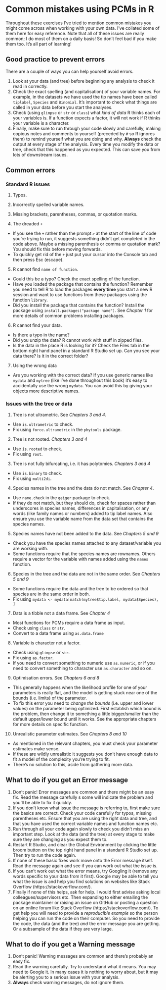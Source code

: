 # Common mistakes using PCMs in R

Throughout these exercises I've tried to mention common mistakes you might come across when working with your own data. I've collated some of them here for easy reference. Note that all of these issues are really common; I do most of them on a daily basis! So don't feel bad if you make them too. It's all part of learning!

## Good practice to prevent errors

There are a couple of ways you can help yourself avoid errors.

1. Look at your data (and tree) before beginning any analysis to check it read in correctly.
2. Check the exact spelling (and capitalisation) of your variable names. For example, in the datasets we have used the tip names have been called `tiplabel`, `Species` and `Binomial`. It's important to check what things are called in your data before you start the analyses. 
3. Check (using `glimpse` or `str` or `class`) what *kind of data* R thinks each of your variables is. If a function expects a factor, it will not work if R thinks your variable is a character.
4. Finally, make sure to run through your code slowly and carefully, making copious notes and comments to yourself (preceded by `#` so R ignores them) to remind yourself what you are doing and why. __Always__ check the output at every stage of the analysis. Every time you modify the data or tree, check that this happened as you expected. This can save you from lots of downstream issues.

## Common errors

### Standard R issues

1. Typos.

2. Incorrectly spelled variable names.

3. Missing brackets, parentheses, commas, or quotation marks.

4. The dreaded `+`
- If you see the `+` rather than the prompt `>` at the start of the line of code you're trying to run, it suggests something didn't get completed in the code above. Maybe a missing parenthesis or comma or quotation mark? You should fix this before moving forwards. 
- To quickly get rid of the `+` just put your cursor into the Console tab and then press Esc (escape).

5. R cannot find `name of function`. 
- Could this be a typo? Check the exact spelling of the function. 
- Have you loaded the package that contains the function? Remember you need to tell R to load the packages **every time** you start a new R session and want to use functions from these packages using the function `library`.
- Did you install the package that contains the function? Install the package using `install.packages("package name")`. See *Chapter 1* for more details of common problems installing packages.

6. R cannot find your data.
- Is there a typo in the name?
- Did you unzip the data? R cannot work with stuff in zipped files.
- Is the data in the place R is looking for it? Check the Files tab in the bottom right hand panel in a standard R Studio set up. Can you see your data there? Is it in the correct folder? 
  
7. Using the wrong data
- Are you working with the correct data? If you use generic names like `mydata` and `mytree` (like I've done throughout this book) it's easy to accidentally use the wrong `mydata`. You can avoid this by giving your objects more descriptive names. 
  
### Issues with the tree or data

1. Tree is not ultrametric.  See *Chapters 3 and 4*.
- Use `is.ultrametric` to check.
- Fix using `force.ultrametric` in the `phytools` package.

2. Tree is not rooted. *Chapters 3 and 4*
- Use `is.rooted` to check. 
- Fix using `root`.

3. Tree is not fully bifurcating, i.e. it has polytomies. *Chapters 3 and 4*
- Use `is.binary` to check. 
- Fix using `multi2di`.

4. Species names in the tree and the data do not match.  See *Chapter 4*.
- Use `name.check` in the `geiger` package to check.
- If they do not match, but they should do, check for spaces rather than underscores in species names, differences in capitalisation, or any words (like family names or numbers) added to tip label names. Also ensure you use the variable name from the data set that contains the species names.

5. Species names have not been added to the data. See *Chapters 5 and 9*
- Check you have the species names attached to any dataset/variable you are working with.
- Some functions require that the species names are rownames. Others require a vector for the variable with names added using the `names` function. 

6. Species in the tree and the data are not in the same order. See *Chapters 5 and 9*
- Some functions require the data and the tree to be ordered so that species are in the same order in both.
- Fix using `mydata <- mydata[match(mytree$tip.label, mydata$Species), ]`

7. Data is a tibble not a data frame. See *Chapter 4*
- Most functions for PCMs require a data frame as input.
- Check using `class` or `str`.
- Convert to a data frame using `as.data.frame`

8. Variable is character not a factor.
- Check using `glimpse` or `str`.
- Fix using `as.factor`.
- If you need to convert something to numeric use `as.numeric`, or if you need to convert something to character use `as.character` and so on. 

9. Optimisation errors. See *Chapters 6 and 8*
- This generally happens when the likelihood profile for one of your parameters is really flat, and the model is getting stuck near one of the bounds (i.e. limits) of the parameter.
- To fix this error you need to _change the bounds_ (i.e. upper and lower values) on the parameter being optimized. First establish which bound is the problem, then change it to something a little bigger/smaller than the default upper/lower bound until it works. See the appropriate chapters for more details on specific function.

10. Unrealistic parameter estimates. See *Chapters 8 and 10*
- As mentioned in the relevant chapters, you must check your parameter estimates make sense.
- If these are wildly unrealistic it suggests you don't have enough data to fit a model of the complexity you're trying to fit.
- There's no solution to this, aside from gathering more data.

## What to do if you get an Error message

1. Don't panic! Error messages are common and there might be an easy fix. Read the message carefully s some will indicate the problem and you'll be able to fix it quickly.
2. If you don't know what issue the message is referring to, first make sure the basics are correct. Check your code carefully for typos, missing parentheses etc. Ensure that you are using the right data and tree, and that you have used the correct variable names and function names etc. 
3. Run through all your code again slowly to check you didn't miss an important step. Look at the data (and the tree) at every stage to make sure they are changing as you expect them to.
4. Restart R Studio, and clear the Global Environment by clicking the little broom button on the top right hand panel in a standard R Studio set up. Then try to run the code again.
5. If none of these basic fixes work move onto the Error message itself. Read the message again and see if you can work out what the issue is.
6. If you can't work out what the error means, try Googling it (remove any words specific to your data from it first). Google may be able to tell you what the issue is and help you find solutions on websites like Stack Overflow (https://stackoverflow.com/).
7. Finally if none of this helps, ask for help. I would first advise asking local colleagues/supervisors etc. Then expanding to either emailing the package maintainer or raising an issue on GitHub or posting a question on an online forum like Stack Overflow (https://stackoverflow.com/). To get help you will need to provide a *reproducible example* so the person helping you can run the code on their computer. So you need to provide the code, the data (and the tree) *and* the error message you are getting. Or a subsample of the data if they are very large.

## What to do if you get a Warning message

1. Don't panic! Warning messages are common and there's probably an easy fix. 
2. Read the warning carefully. Try to understand what it means. You may need to Google it. In many cases it is nothing to worry about, but it may be alerting you to a serious issue with your analysis.
3. __Always__ check warning messages, do not ignore them.
